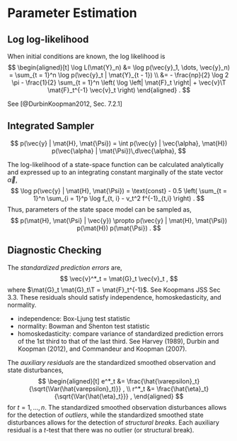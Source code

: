 # Parameter Estimation

## Log log-likelihood

When initial conditions are known, the log likelihood is
$$
\begin{aligned}[t]
\log L(\mat{Y}_n) &= \log p(\vec{y}_1, \dots, \vec{y}_n) = \sum_{t = 1}^n \log p(\vec{y}_t | \mat{Y}_{t - 1}) \\
&= - \frac{np}{2} \log 2 \pi - \frac{1}{2} \sum_{t = 1}^n \left( \log \left| \mat{F}_t \right| + \vec{v}\T \mat{F}_t^{-1} \vec{v}_t \right)
\end{aligned} .
$$

See [@DurbinKoopman2012, Sec. 7.2.1]

## Integrated Sampler

$$
p(\vec{y} | \mat{H}, \mat{\Psi}) = \int p(\vec{y} | \vec{\alpha}, \mat{H}) p(\vec{\alpha} | \mat{\Psi})\,d\vec{\alpha},
$$

The log-likelihood of a state-space function can be calculated analytically and expressed up to an integrating constant marginally of the state vector $\vec{\alpha}$,
$$
\log p(\vec{y} | \mat{H}, \mat{\Psi}) = \text{const} - 0.5 \left( \sum_{t = 1}^n \sum_{i = 1}^p \log f_{t, i} - v_t^2 f^{-1}_{t,i} \right) .
$$
Thus, parameters of the state space model can be sampled as,
$$
p(\mat{H}, \mat{\Psi} | \vec{y}) \propto p(\vec{y} | \mat{H}, \mat{\Psi}) p(\mat{H}) p(\mat{\Psi}) .
$$

## Diagnostic Checking

The *standardized prediction errors* are,
$$
\vec{v}^*_t = \mat{G}_t \vec{v}_t ,
$$
where $\mat{G}_t \mat{G}_t\T = \mat{F}_t^{-1}$.
See Koopmans JSS Sec 3.3.
These residuals should satisfy independence, homoskedasticity, and normality.

- independence: Box-Ljung test statistic
- normality: Bowman and Shenton test statistic
- homoskedasticity: compare variance of standardized prediction errors of the 1st third to that of the last third. See Harvey (1989), Durbin and Koopman (2012), and Commandeur and Koopman (2007).

The *auxiliary residuals* are the standardized smoothed observation and state disturbances,
$$
\begin{aligned}[t]
e^*_t &= \frac{\hat{\varepsilon}_t}{\sqrt{\Var(\hat{varepsilon}_t)}} , \\
r^*_t &= \frac{\hat{\eta}_t}{\sqrt{\Var{\hat{\eta}_t}}} ,
\end{aligned}
$$
for $t = 1, \dots, n$.
The standardized smoothed observation disturbances allows for the detection of *outliers*,
while the standardized smoothed state disturbances allows for the detection of *structural breaks*.
Each auxiliary residual is a $t$-test that there was no outlier (or structural break).
